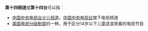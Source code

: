 '''第十四频道'''或'''第十四台'''可以指：

* [[中国中央电视台少儿频道|中国中央电视台少儿频道]]，[[中国中央电视台|中国中央电视台]]旗下电视频道
* [[美国电视分级制度|美国电视分级制度]]的一种，用于区分14岁以下儿童适宜观看的电视节目

{{disambig|cat=五字消歧义}}